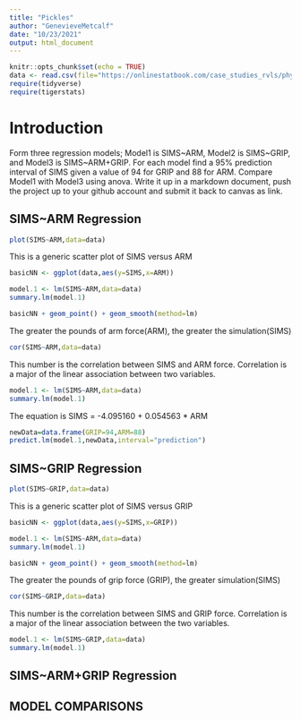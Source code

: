```yaml
---
title: "Pickles"
author: "GenevieveMetcalf"
date: "10/23/2021"
output: html_document
---
```


```r
knitr::opts_chunk$set(echo = TRUE)
data <- read.csv(file="https://onlinestatbook.com/case_studies_rvls/physical_strength/data.txt",sep="",header=TRUE)
require(tidyverse)
require(tigerstats)
```

# Introduction  

Form three regression models; Model1 is SIMS~ARM, Model2 is SIMS~GRIP, and Model3 is SIMS~ARM+GRIP. For each model find a 95% prediction interval of SIMS given a value of 94  for GRIP and 88 for ARM. Compare Model1 with Model3 using anova. Write it up in a markdown document, push the project up to your github account and submit it back to canvas as link. 

## SIMS~ARM Regression


```r
plot(SIMS~ARM,data=data)
```
This is a generic scatter plot of SIMS versus ARM  

```r
basicNN <- ggplot(data,aes(y=SIMS,x=ARM))
```


```r
model.1 <- lm(SIMS~ARM,data=data)
summary.lm(model.1)
```


```r
basicNN + geom_point() + geom_smooth(method=lm)
``` 

The greater the pounds of arm force(ARM), the greater the simulation(SIMS)  


```r
cor(SIMS~ARM,data=data)
```
This number is the correlation between SIMS and ARM force.
Correlation is a major of the linear association between two variables.

```r
model.1 <- lm(SIMS~ARM,data=data)
summary.lm(model.1)
```
The equation is SIMS = -4.095160 + 0.054563 * ARM


```r
newData=data.frame(GRIP=94,ARM=88)
predict.lm(model.1,newData,interval="prediction")
```


## SIMS~GRIP Regression

```r
plot(SIMS~GRIP,data=data)
```
This is a generic scatter plot of SIMS versus GRIP  

```r
basicNN <- ggplot(data,aes(y=SIMS,x=GRIP))
```

```r
model.1 <- lm(SIMS~ARM,data=data)
summary.lm(model.1)
```

```r
basicNN + geom_point() + geom_smooth(method=lm)
``` 


The greater the pounds of grip force (GRIP), the greater simulation(SIMS)

```r
cor(SIMS~GRIP,data=data)
```
This number is the correlation between SIMS and GRIP force. 
Correlation is a major of the linear association between the two variables. 

```r
model.1 <- lm(SIMS~GRIP,data=data)
summary.lm(model.1)
```
## SIMS~ARM+GRIP Regression



## MODEL COMPARISONS
